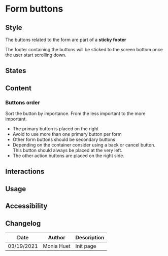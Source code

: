 
<Meta title="Components/Form/Form Buttons" />

<FigmaLink href="https://www.figma.com/file/FaYIWpJeP6LwjWr78L8eAr/?node-id=34%3A4932" />


# Form buttons

## Style 

The buttons related to the form are part of a **sticky footer**

The footer containing the buttons will be sticked to the screen bottom once the user start scrolling down.

## States

## Content

### Buttons order

Sort the button by importance. From the less important to the more important.
- The primary button is placed on the right
- Avoid to use more than one primary button per form
- Other form buttons should be secondary buttons
- Depending on the container consider using a back or cancel button. This button should always be placed at the very left.
- The other action buttons are placed on the right side.

<FigmaImage
	src="https://www.figma.com/file/FaYIWpJeP6LwjWr78L8eAr/Forms?node-id=57%3A81"
	alt="buttons order image"
/>

## Interactions

## Usage

## Accessibility

## Changelog

| Date       | Author      | Description |
| ---------- | ----------- | ----------- |
| 03/19/2021 | Monia Huet  | Init page   |

